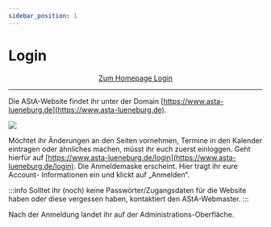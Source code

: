 ```yaml
---
sidebar_position: 1
---
```




# Login

<center>
    <a class="button button--primary button--lg" href="https://www.asta-lueneburg.de/login">Zum Homepage Login</a>
</center>

---

Die AStA-Website findet ihr unter der Domain [https://www.asta-lueneburg.de](https://www.asta-lueneburg.de).

![](/img/guide-pics/image3.jpeg)

 

Möchtet ihr Änderungen an den Seiten vornehmen, Termine in den Kalender eintragen oder ähnliches machen, müsst ihr euch zuerst einloggen. Geht hierfür auf [https://www.asta-lueneburg.de/login](https://www.asta-lueneburg.de/login). Die Anmeldemaske erscheint. Hier tragt ihr eure Account- Informationen ein und klickt auf „Anmelden“.

:::info
Solltet ihr (noch) keine Passwörter/Zugangsdaten für die Website haben oder diese vergessen haben, kontaktiert den AStA-Webmaster.
:::

Nach der Anmeldung landet ihr auf der Administrations-Oberfläche.